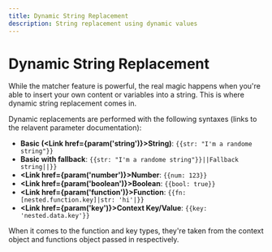 ```yaml
---
title: Dynamic String Replacement
description: String replacement using dynamic values
---
```


# Dynamic String Replacement

While the <Link href="usage/dynamic/match/">matcher feature</Link> is powerful, the real magic happens when you're able to insert your own content or variables into a string. This is where dynamic string replacement comes in.

Dynamic replacements are performed with the following syntaxes (links to the relavent parameter documentation):

- **Basic (<Link href={param('string')}>String</Link>)**: `{{str: "I'm a randome string"}}`
- **Basic with fallback**: `{{str: "I'm a randome string"}}||Fallback string||}}`
- **<Link href={param('number')}>Number</Link>**: `{{num: 123}}`
- **<Link href={param('boolean')}>Boolean</Link>**: `{{bool: true}}`
- **<Link href={param('function')}>Function</Link>**: `{{fn: [nested.function.key]|str: 'hi'|}}`
- **<Link href={param('key')}>Context Key/Value</Link>**: `{{key: 'nested.data.key'}}`

When it comes to the function and key types, they're taken from the context object and functions object passed in respectively.
